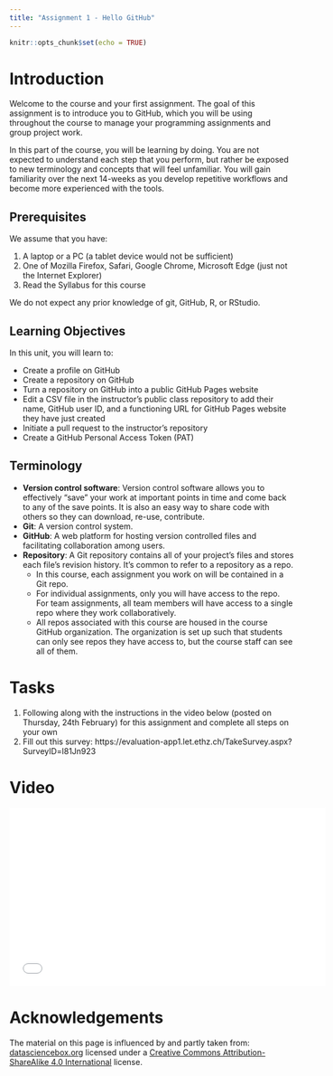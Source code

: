 ```yaml
---
title: "Assignment 1 - Hello GitHub"
---
```


<script defer data-domain="rbtl-fs22.github.io/website" src="https://plausible.io/js/plausible.js"></script>

```r
knitr::opts_chunk$set(echo = TRUE)
```

# Introduction

Welcome to the course and your first assignment. The goal of this assignment is to introduce you to GitHub, which you will be using throughout the course to manage your programming assignments and group project work. 

In this part of the course, you will be learning by doing. You are not expected to understand each step that you perform, but rather be exposed to new terminology and concepts that will feel unfamiliar. You will gain familiarity over the next 14-weeks as you develop repetitive workflows and become more experienced with the tools.

## Prerequisites

We assume that you have:

1. A laptop or a PC (a tablet device would not be sufficient)
2. One of Mozilla Firefox, Safari, Google Chrome, Microsoft Edge (just not the Internet Explorer)
3. Read the Syllabus for this course

We do not expect any prior knowledge of git, GitHub, R, or RStudio.

## Learning Objectives

In this unit, you will learn to:

- Create a profile on GitHub
- Create a repository on GitHub
- Turn a repository on GitHub into a public GitHub Pages website
- Edit a CSV file in the instructor’s public class repository to add their name, GitHub user ID, and a functioning URL for GitHub Pages website they have just created
- Initiate a pull request to the instructor’s repository
- Create a GitHub Personal Access Token (PAT)

## Terminology

- **Version control software**: Version control software allows you to effectively “save” your work at important points in time and come back to any of the save points. It is also an easy way to share code with others so they can download, re-use, contribute.
- **Git**: A version control system.
- **GitHub**: A web platform for hosting version controlled files and facilitating collaboration among users.
- **Repository**: A Git repository contains all of your project’s files and stores each file’s revision history. It’s common to refer to a repository as a repo.
  - In this course, each assignment you work on will be contained in a Git repo.
  - For individual assignments, only you will have access to the repo. For team assignments, all team members will have access to a single repo where they work collaboratively.
  - All repos associated with this course are housed in the course GitHub organization. The organization is set up such that students can only see repos they have access to, but the course staff can see all of them.

# Tasks 

1. Following along with the instructions in the video below (posted on Thursday, 24th February) for this assignment and complete all steps on your own 
2. Fill out this survey: https://evaluation-app1.let.ethz.ch/TakeSurvey.aspx?SurveyID=l81Jn923

# Video

<iframe width="560" height="315" src="XXX" title="YouTube video player" frameborder="0" allow="accelerometer; autoplay; clipboard-write; encrypted-media; gyroscope; picture-in-picture" allowfullscreen></iframe>

# Acknowledgements

The material on this page is influenced by and partly taken from: [datasciencebox.org](https://datasciencebox.org/index.html) licensed under a [Creative Commons Attribution-ShareAlike 4.0 International](https://creativecommons.org/licenses/by-sa/4.0/) license.


